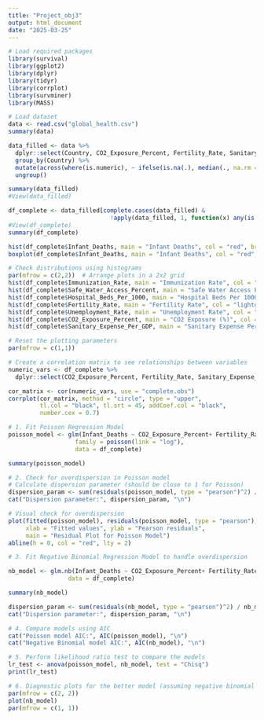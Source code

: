 ---
title: "Project_obj3"
output: html_document
date: "2025-03-25"
---

```{r}
# Load required packages
library(survival)
library(ggplot2)
library(dplyr)
library(tidyr)
library(corrplot)
library(survminer)
library(MASS)
```

```{r}
# Load dataset
data <- read.csv("global_health.csv")
summary(data)
```

```{r}
data_filled <- data %>%
  dplyr::select(Country, CO2_Exposure_Percent, Fertility_Rate, Sanitary_Expense_Per_GDP, Unemployment_Rate, Safe_Water_Access_Percent, Immunization_Rate, Infant_Deaths, Hospital_Beds_Per_1000) %>%
  group_by(Country) %>%
  mutate(across(where(is.numeric), ~ ifelse(is.na(.), median(., na.rm = TRUE), .))) %>%
  ungroup()

summary(data_filled)
#View(data_filled)
```

```{r}
df_complete <- data_filled[complete.cases(data_filled) &
                             !apply(data_filled, 1, function(x) any(is.infinite(x))), ]
#View(df_complete)
summary(df_complete)
```


```{r}
hist(df_complete$Infant_Deaths, main = "Infant Deaths", col = "red", breaks = 30)
boxplot(df_complete$Infant_Deaths, main = "Infant Deaths", col = "red", breaks = 30)
```


```{r}
# Check distributions using histograms 
par(mfrow = c(2,2))  # Arrange plots in a 2x2 grid
hist(df_complete$Immunization_Rate, main = "Immunization Rate", col = "lightblue", breaks = 30)
hist(df_complete$Safe_Water_Access_Percent, main = "Safe Water Access Percent", col = "lightgreen", breaks = 30)
hist(df_complete$Hospital_Beds_Per_1000, main = "Hospital Beds Per 1000", col = "lightcoral", breaks = 30)
hist(df_complete$Fertility_Rate, main = "Fertility Rate", col = "lightgray", breaks = 30)
hist(df_complete$Unemployment_Rate, main = "Unemployment Rate", col = "lightyellow", breaks = 30)
hist(df_complete$CO2_Exposure_Percent, main = "CO2 Exposure (%)", col = "pink", breaks = 30)
hist(df_complete$Sanitary_Expense_Per_GDP, main = "Sanitary Expense Per GDP", col = "red", breaks = 30)
```

```{r}
# Reset the plotting parameters
par(mfrow = c(1,1))

# Create a correlation matrix to see relationships between variables
numeric_vars <- df_complete %>% 
  dplyr::select(CO2_Exposure_Percent, Fertility_Rate, Sanitary_Expense_Per_GDP, Unemployment_Rate, Safe_Water_Access_Percent, Immunization_Rate, Infant_Deaths, Hospital_Beds_Per_1000)

cor_matrix <- cor(numeric_vars, use = "complete.obs")
corrplot(cor_matrix, method = "circle", type = "upper", 
         tl.col = "black", tl.srt = 45, addCoef.col = "black", 
         number.cex = 0.7)
```

```{r}
# 1. Fit Poisson Regression Model
poisson_model <- glm(Infant_Deaths ~ CO2_Exposure_Percent+ Fertility_Rate+ Sanitary_Expense_Per_GDP+ Unemployment_Rate+ Safe_Water_Access_Percent+ Immunization_Rate+ Hospital_Beds_Per_1000, 
                   family = poisson(link = "log"), 
                   data = df_complete)

summary(poisson_model)
```

```{r}
# 2. Check for overdispersion in Poisson model
# Calculate dispersion parameter (should be close to 1 for Poisson)
dispersion_param <- sum(residuals(poisson_model, type = "pearson")^2) / poisson_model$df.residual
cat("Dispersion parameter:", dispersion_param, "\n")
```

```{r}
# Visual check for overdispersion
plot(fitted(poisson_model), residuals(poisson_model, type = "pearson"),
     xlab = "Fitted values", ylab = "Pearson residuals",
     main = "Residual Plot for Poisson Model")
abline(h = 0, col = "red", lty = 2)
```


```{r}
# 3. Fit Negative Binomial Regression Model to handle overdispersion

nb_model <- glm.nb(Infant_Deaths ~ CO2_Exposure_Percent+ Fertility_Rate+ Sanitary_Expense_Per_GDP+ Unemployment_Rate+ Safe_Water_Access_Percent+ Immunization_Rate+ Hospital_Beds_Per_1000,
                 data = df_complete)

summary(nb_model)
```


```{r}
dispersion_param <- sum(residuals(nb_model, type = "pearson")^2) / nb_model$df.residual
cat("Dispersion parameter:", dispersion_param, "\n")
```


```{r}
# 4. Compare models using AIC
cat("Poisson model AIC:", AIC(poisson_model), "\n")
cat("Negative Binomial model AIC:", AIC(nb_model), "\n")
```

```{r}
# 5. Perform likelihood ratio test to compare the models
lr_test <- anova(poisson_model, nb_model, test = "Chisq")
print(lr_test)
```

```{r}
# 6. Diagnostic plots for the better model (assuming negative binomial is better)
par(mfrow = c(2, 2))
plot(nb_model)
par(mfrow = c(1, 1))
```






